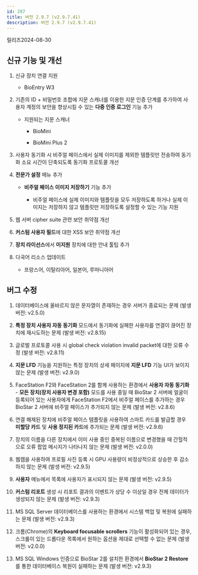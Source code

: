 ```yaml
---
id: 297
title: 버전 2.9.7 (v2.9.7.41)
description: 버전 2.9.7 (v2.9.7.41)
---
```


릴리즈<Separator/>2024-08-30

## 신규 기능 및 개선

1. 신규 장치 연결 지원

    * BioEntry W3

1. 기존의 ID + 비밀번호 조합에 지문 스캐너를 이용한 지문 인증 단계를 추가하여 사용자 계정의 보안을 향상시킬 수 있는 **다중 인증 로그인** 기능 추가

    * 지원되는 지문 스캐너

      * BioMini

      * BioMini Plus 2

1. 사용자 동기화 시 비주얼 페이스에서 실제 이미지를 제외한 템플릿만 전송하여 동기화 소요 시간이 단축되도록 동기화 프로토콜 개선

1. **전문가 설정** 메뉴 추가

    * **비주얼 페이스 이미지 저장하기** 기능 추가

      * 비주얼 페이스에 실제 이미지와 템플릿을 모두 저장하도록 하거나 실제 이미지는 저장하지 않고 템플릿만 저장하도록 설정할 수 있는 기능 지원

1. 웹 서버 cipher suite 관련 보안 취약점 개선

1. **커스텀 사용자 필드**에 대한 XSS 보안 취약점 개선

1. **장치 라이선스**에서 **미지원** 장치에 대한 안내 툴팁 추가

1. 다국어 리소스 업데이트

    * 프랑스어, 이탈리아어, 일본어, 루마니아어

## 버그 수정

1. 데이터베이스에 올바르지 않은 문자열이 존재하는 경우 서버가 종료되는 문제 (발생 버전: v2.5.0)

1. **특정 장치 사용자 자동 동기화** 모드에서 동기화에 실패한 사용자를 연결이 끊어진 장치에 재시도하는 문제 (발생 버전: v2.8.15)

1. 글로벌 프로토콜 사용 시 global check violation invalid packet에 대한 오류 수정 (발생 버전: v2.8.11)

1. **지문 LFD** 기능을 지원하는 특정 장치의 상세 페이지에 **지문 LFD** 기능 UI가 보이지않는 문제 (발생 버전: v2.9.0)

1. FaceStation F2와 FaceStation 2를 함께 사용하는 환경에서 **사용자 자동 동기화** - **모든 장치(장치 사용자 변경 포함)** 모드를 사용 중일 때 BioStar 2 서버에 얼굴이 등록되어 있는 사용자에게 FaceStation F2에서 비주얼 페이스를 추가하는 경우 BioStar 2 서버에 비주얼 페이스가 추가되지 않는 문제 (발생 버전: v2.8.6)

1. 연결 해제된 장치에 비주얼 페이스 템플릿을 사용하여 스마트 카드를 발급할 경우 **미할당 카드** 및 **사용 정지된 카드**에 추가되는 문제 (발생 버전: v2.9.6)

1. 장치의 이름을 다른 장치에서 이미 사용 중인 중복된 이름으로 변경했을 때 간헐적으로 오류 팝업 메시지가 나타나지 않는 문제 (발생 버전: v2.0.0)

1. 웹캠을 사용하여 프로필 사진 등록 시 GPU 사용량이 비정상적으로 상승한 후 감소하지 않는 문제 (발생 버전: v2.9.5)

1. **사용자** 메뉴에서 목록에 사용자가 표시되지 않는 문제 (발생 버전: v2.9.5)

1. **커스텀 리포트** 생성 시 리포트 결과의 이벤트가 상당 수 이상일 경우 전체 데이터가 생성되지 않는 문제 (발생 버전: v2.9.3)

1. MS SQL Server 데이터베이스를 사용하는 환경에서 시스템 백업 및 복원에 실패하는 문제 (발생 버전: v2.9.3)

1. 크롬(Chrome)의 **Keyboard focusable scrollers** 기능이 활성화되어 있는 경우, 스크롤이 있는 드롭다운 목록에서 원하는 옵션을 제대로 선택할 수 없는 문제 (발생 버전: v2.0.0)

1. MS SQL Windows 인증으로 BioStar 2를 설치한 환경에서 **BioStar 2 Restore**를 통한 데이터베이스 복원이 실패하는 문제 (발생 버전: v2.9.3)